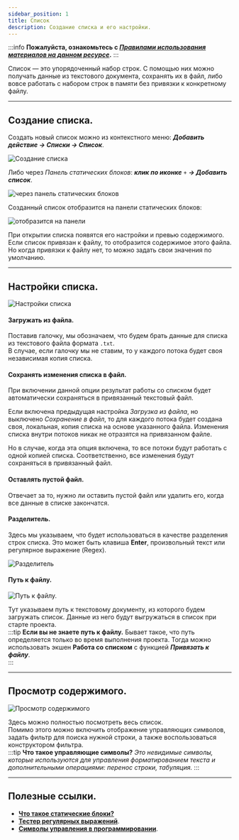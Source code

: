 ```yaml
---
sidebar_position: 1
title: Список
description: Создание списка и его настройки.
--- 
```

:::info **Пожалуйста, ознакомьтесь с [*Правилами использования материалов на данном ресурсе*](../../Disclaimer).**
::: 

Список — это упорядоченный набор строк. С помощью них можно получать данные из текстового документа, сохранять их в файл, либо вовсе работать с набором строк в памяти без привязки к конкретному файлу.  
_______________________________________________ 
## Создание списка.  
Создать новый список можно из контекстного меню: ***Добавить действие → Списки → Список***.  

![Создание списка](./assets/Lists/Lists_pic1.png) 

Либо через *Панель статических блоков*: ***клик по иконке*** `+` ***→ Добавить список***.  

![через панель статических блоков](./assets/Lists/Lists_pic2.png) 

Созданный список отобразится на панели статических блоков:  

![отобразится на панели](./assets/Lists/Lists_pic3.png)  

При открытии списка появятся его настройки и превью содержимого.  
Если список привязан к файлу, то отобразится содержимое этого файла.  
Но когда привязки к файлу нет, то можно задать свои значения по умолчанию.  
_______________________________________________ 
## Настройки списка.    
![Настройки списка](./assets/Lists/Lists_pic4.png) 

#### Загружать из файла.  
Поставив галочку, мы обозначаем, что будем брать данные для списка из текстового файла формата `.txt`.  
В случае, если галочку мы не ставим, то у каждого потока будет своя независимая копия списка.  

#### Сохранять изменения списка в файл.  
При включении данной опции результат работы со списком будет автоматически сохраняться в привязанный текстовый файл.  

Если включена предыдущая настройка *Загрузка из файла*, но выключено *Сохранение в файл*, то для каждого потока будет создана своя, локальная, копия списка на основе указанного файла. Изменения списка внутри потоков никак не отразятся на привязанном файле.  

Но в случае, когда эта опция включена, то все потоки будут работать с одной копией списка. Соответственно, все изменения будут сохраняться в привязанный файл.  

#### Оставлять пустой файл.  
Отвечает за то, нужно ли оставить пустой файл или удалить его, когда все данные в списке закончатся.  

#### Разделитель.  
Здесь мы указываем, что будет использоваться в качестве разделения строк списка. Это может быть клавиша **Enter**, произвольный текст или регулярное выражение (Regex).

![Разделитель](./assets/Lists/Lists_pic5.png)   

#### Путь к файлу.  
![Путь к файлу.](./assets/Lists/Lists_pic6.png)   

Тут указываем путь к текстовому документу, из которого будем загружать список. Данные из него будут выгружаться в список при старте проекта.  
:::tip **Если вы не знаете путь к файлу.**
Бывает такое, что путь определяется только во время выполнения проекта. Тогда можно использовать экшен **Работа со списком** с функцией ***Привязать к файлу***.  
::: 
_______________________________________________ 
## Просмотр содержимого.  
![Просмотр содержимого](./assets/Lists/Lists_pic7.png) 

Здесь можно полностью посмотреть весь список.   
Помимо этого можно включить отображение управляющих символов, задать фильтр для поиска нужной строки, а также воспользоваться конструктором фильтра.  
:::tip **Что такое управляющие символы?**
*Это невидимые символы, которые используются для управления форматированием текста и дополнительными операциями: перенос строки, табуляция.* 
::: 
_______________________________________________
## Полезные ссылки.  
- [**Что такое статические блоки?**](../Static%20Block%20Panel/CommonPrinciples)  
- [**Тестер регулярных выражений**](../../Tools/RegEx_Tester).  
- [**Символы управления в программировании**](https://otus.ru/journal/simvoly-upravleniya-v-programmirovanii/).